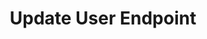 ---
title: Update User Endpoint
openapi: patch /accounts/users/{hashid}/
description: API Update User endpoint allows you to update user information by making a PATCH request with the user's unique identifier (hashid). This endpoint enables you to modify specific user details, such as name, email, date of birth, phone number, and more.
sidebarTitle: Update User Information
---